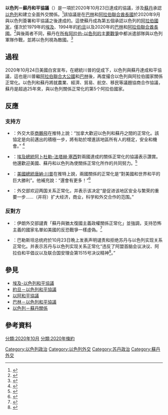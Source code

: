 {{translating|[[:en:Israel–Sudan_normalization_agreement|:en:Israel–Sudan normalization agreement]]||tpercent=|time=2020-10-24UTC06:20:40}}
{{Infobox treaty|name=以色列－蘇丹和平協議|type=和平協議|date_signed=2020年10月23日|location_signed=美國|parties=[[以色列|以色列]]、[[蘇丹|蘇丹]]、[[美國|美國]]}}
'''以色列－蘇丹和平協議'''（{{lang-en|Israel–Sudan normalization agreement}}）是一項於2020年10月23日達成的協議，涉及[[蘇丹|蘇丹]]承認[[以色列|以色列]]和建立全面外交關係。<ref>{{Cite web|language=en|url=https://www.cnn.com/2020/10/23/politics/trump-sudan-israel/index.html|title=Trump announces that Israel and Sudan have agreed to normalize relations|date=2020-10-23|first=Jennifer Hansler|last=CNN|website=CNN|accessdate=2020-10-24|archive-date=2020-10-23|archive-url=https://web.archive.org/web/20201023180540/https://www.cnn.com/2020/10/23/politics/trump-sudan-israel/index.html|dead-url=no}}</ref>該協議是在[[巴林|巴林]]和[[阿拉伯聯合酋長國|阿拉伯聯合酋長國]]於2020年9月與以色列簽署和平協議之後達成的。這使蘇丹成為第五個承認以色列的[[阿拉伯國家|阿拉伯國家]]，僅次於1979年的[[埃及|埃及]]、1994年的[[約旦|約旦]]以及2020年的[[巴林|巴林]]和[[阿拉伯聯合酋長國|阿拉伯聯合酋長國]]。<ref>{{Cite web|language=en|url=https://news.yahoo.com/sudan-israel-relations-agreed-donald-161521789.html|title=Sudan-Israel relations agreed, Donald Trump announces|date=2020-10-23|website=news.yahoo.com|accessdate=2020-10-24|archive-date=2020-11-15|archive-url=https://web.archive.org/web/20201115061352/https://news.yahoo.com/sudan-israel-relations-agreed-donald-161521789.html|dead-url=no}}</ref>與後兩者不同，蘇丹在[[阿以冲突|所有阿拉伯-以色列的主要戰爭]]中都派遣部隊與以色列軍隊作戰，並將以色列視為敵國。<ref>{{cite web|url=https://www.atlanticcouncil.org/blogs/new-atlanticist/experts-react-sudan-and-israel-reach-historic-peace-agreement/|title=Experts react: Sudan and Israel reach historic peace agreement|date=2020-10-23|language=en|accessdate=2020-10-24|archive-date=2020-11-15|archive-url=https://web.archive.org/web/20201115061356/https://www.atlanticcouncil.org/blogs/new-atlanticist/experts-react-sudan-and-israel-reach-historic-peace-agreement/|dead-url=no}}</ref>

== 過程 ==
2020年10月24日美國白宮宣布，在總統川普的促成下，以色列與蘇丹達成和平協議，這也是川普繼[[阿拉伯聯合大公國|阿拉伯聯合大公國]]和[[巴林|巴林]]後，再度撮合以色列與阿拉伯國家關係正常化。以色列和蘇丹將就農業、經濟、貿易、航空、移民等議題協商合作協議，蘇丹是超過25年來，與以色列關係正常化的第5个阿拉伯國家。

==反應==
=== 支持方 ===

* {{flag|Canada}}：外交大臣[[商鵬飛|商鵬飛]]在推特上說：“加拿大歡迎以色列和蘇丹之間的正常化。該協定是向前邁出的積極一步，將有助於增進該地區所有人的穩定，安全和機會。” <ref>{{cite tweet |last=Champagne|first=François-Philippe|authorlink1= |title=Canada welcomes the normalization between #Israel and #Sudan. This agreement is a positive step forward that will contribute to enhancing stability, security, and opportunity for all people in this region|user=FP_Champagne|number=1319771856598073344|website=Twitter |accessdate=2020-10-23 |format=Tweet |date=2020-10-23 |language=en }}</ref>

* {{flag|Egypt}}：[[埃及總統|埃及總統]][[阿卜杜勒-法塔赫·塞西|阿卜杜勒-法塔赫·塞西]]對兩國達成的關係正常化的協議表示讚賞。他還歡迎美國、蘇丹和以色列為使關係正常化所作的共同努力。<ref>{{Cite web|url=http://gate.ahram.org.eg/News/2508183.aspx|title=الرئيس السيسي يرحب بالجهود المشتركة لأمريكا والسودان وإسرائيل حول تطبيع العلاقات | صور|date=2020-10-23|website=بوابة الأهرام|language=ar|accessdate=2020-10-24|archive-date=2020-10-23|archive-url=https://web.archive.org/web/20201023192130/http://gate.ahram.org.eg/News/2508183.aspx|dead-url=no}}</ref>

* {{flag|USA}}：[[美國總統|美國總統]][[唐納·川普|唐納·川普]]在推特上說，兩國關係的正常化是“對美國和世界和平的巨大勝利”。他補充說：“還會有更多！”<ref name="USAreaction">{{cite news |title=Israel-Sudan deal welcomed as Palestinians cry foul |url=https://www.france24.com/en/live-news/20201023-israel-sudan-deal-welcomed-as-palestinians-cry-foul |access-date=2020-10-23 |work=[[France24|France24]] |date=2020-10-23 |language=en |archive-date=2020-11-15 |archive-url=https://web.archive.org/web/20201115061439/https://www.france24.com/en/live-news/20201023-israel-sudan-deal-welcomed-as-palestinians-cry-foul |dead-url=no }}</ref>

* {{flag|United Arab Emirates}}：外交部欢迎两国关系正常化，并表示该决定“是促进该地区安全与繁荣的重要一步……（并将）扩大经济，商业，科学和外交合作的范围。”

=== 反對方 ===
* {{flag|Iran}}：伊朗外交部譴責「蘇丹與猶太復國主義政權關係正常化」並強調，支持恐怖主義的國家名單如美國的反恐戰爭一樣虛偽。<ref>{{cite news |title=蘇丹答應和美國和平共處 |url= https://www.amp.sbs.com.au/v1/language/article/israel-sees-warming-ties-with-sudan-as-symbolic-progress-in-hostile-region/4eb323a9-b2bc-41d7-851e-9f0e0bcd38b9 |access-date=2020-10-23 |work=SBS廣東話 |date=2020-10-24}}</ref>

* {{flag|State of Palestine}}：巴勒斯坦总统府於10月23日晩上发表声明谴责和拒绝苏丹与以色列实现关系正常化。并表示苏丹与以色列实现关系正常化“违反了阿盟首脑会议决议、阿拉伯和平倡议以及联合国安理会第1515号决议精神<ref>{{cite news |title=苏丹与以色列同意实现关系正常化 |url=https://baijiahao.baidu.com/s?id=1681411898768696196&wfr=spider&for=pc&isFailFlag=1 |access-date=2020-10-23 |work=[[中国新闻网|中国新闻网]] |date=2020-10-24 |archive-date=2020-12-15 |archive-url=https://web.archive.org/web/20201215160502/https://baijiahao.baidu.com/s?id=1681411898768696196&wfr=spider&for=pc&isFailFlag=1 |dead-url=no }}</ref>。”

==參見==
{{Wikinews|蘇丹以色列同意建交}}
*[[埃以和約|埃及-以色列和平協議]]
*[[约以和约|約旦－以色列和平協議]]
*[[以阿和平協議|以阿和平協議]]
*[[巴林－以色列和平協議|巴林－以色列和平協議]]
*[[以色列－蘇丹關係|以色列－蘇丹關係]]

==參考資料==
{{Reflist}}

{{以色列外交}}
{{蘇丹外交}}

[[Category:以色列政治|Category:以色列政治]] 
[[Category:以色列外交|Category:以色列外交]] 
[[Category:苏丹政治|Category:苏丹政治]] 
[[Category:蘇丹外交|Category:蘇丹外交]]
[[分類:2020年10月|分類:2020年10月]]
[[分類:2020年條約|分類:2020年條約]]